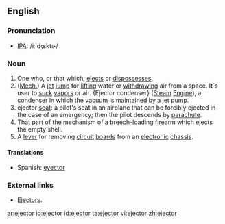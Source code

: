 ==English==

===Pronunciation===
* [[IPA]]: /iː'ʤɛktɚ/

===Noun===
{{en-noun}}
# One who, or that which, [[eject]]s or [[dispossess]]es.
# ([[mechanics|Mech.]]) A [[jet]] [[jump]] for [[lift]]ing water or [[withdraw]]ing air from a space. It´s user to [[suck]] [[vapor]]s or air. {Ejector condenser} ([[steam|Steam]] [[engine|Engine]]), a condenser in which the [[vacuum]] is maintained by a jet pump.
# ejector [[seat]]: a pilot's seat in an airplane that can be forcibly ejected in the case of an emergency; then the pilot descends by [[parachute]].
# That part of the mechanism of a breech-loading firearm which ejects the empty shell.
# A [[lever]] for removing [[circuit]] [[board]]s from an [[electronic]] [[chassis]].

====Translations====
{{top}}
*Spanish: [[eyector]] {{m}}
{{bottom}}

===External links===
*[http://www.steamjenny.com/fans/portejectmodels.html Ejectors].

[[ar:ejector]]
[[io:ejector]]
[[id:ejector]]
[[ta:ejector]]
[[vi:ejector]]
[[zh:ejector]]